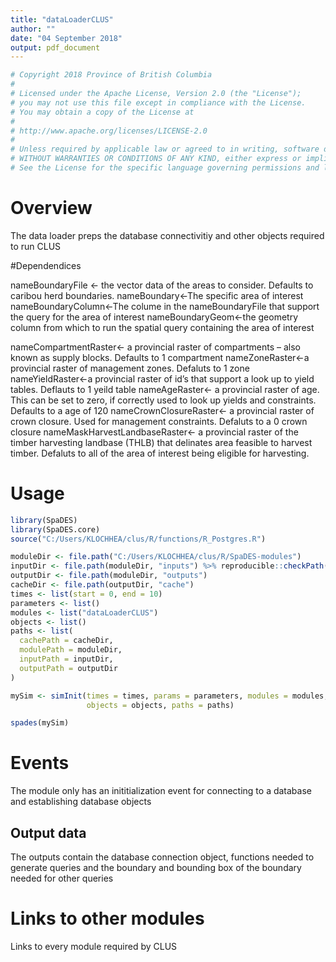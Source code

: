 ```yaml
---
title: "dataLoaderCLUS"
author: ""
date: "04 September 2018"
output: pdf_document
---
```


```r
# Copyright 2018 Province of British Columbia
# 
# Licensed under the Apache License, Version 2.0 (the "License");
# you may not use this file except in compliance with the License.
# You may obtain a copy of the License at
# 
# http://www.apache.org/licenses/LICENSE-2.0
# 
# Unless required by applicable law or agreed to in writing, software distributed under the License is distributed on an "AS IS" BASIS,
# WITHOUT WARRANTIES OR CONDITIONS OF ANY KIND, either express or implied.
# See the License for the specific language governing permissions and limitations under the License.

```

# Overview

The data loader preps the database connectivitiy and other objects required to run CLUS

#Dependendices

nameBoundaryFile <- the vector data of the areas to consider. Defaults to caribou herd boundaries.
nameBoundary<-The specific area of interest
nameBoundaryColumn<-The colume in the nameBoundaryFile that support the query for the area of interest
nameBoundaryGeom<-the geometry column from which to run the spatial query containing the area of interest

nameCompartmentRaster<- a provincial raster of compartments -- also known as supply blocks. Defaults to 1 compartment
nameZoneRaster<-a provincial raster of management zones. Defaluts to 1 zone
nameYieldRaster<-a provincial raster of id's that support a look up to yield tables. Deflauts to 1 yeild table
nameAgeRaster<- a provincial raster of age. This can be set to zero, if correctly used to look up yields and constraints. Defaults to a age of 120
nameCrownClosureRaster<- a provincial raster of crown closure. Used for management constraints. Defaluts to a 0 crown closure
nameMaskHarvestLandbaseRaster<- a provincial raster of the timber harvesting landbase (THLB) that delinates area feasible to harvest timber. Defaluts to all of the area of interest being eligible for harvesting.

# Usage

```r
library(SpaDES)
library(SpaDES.core)
source("C:/Users/KLOCHHEA/clus/R/functions/R_Postgres.R")

moduleDir <- file.path("C:/Users/KLOCHHEA/clus/R/SpaDES-modules")
inputDir <- file.path(moduleDir, "inputs") %>% reproducible::checkPath(create = TRUE)
outputDir <- file.path(moduleDir, "outputs")
cacheDir <- file.path(outputDir, "cache")
times <- list(start = 0, end = 10)
parameters <- list()
modules <- list("dataLoaderCLUS")
objects <- list()
paths <- list(
  cachePath = cacheDir,
  modulePath = moduleDir,
  inputPath = inputDir,
  outputPath = outputDir
)

mySim <- simInit(times = times, params = parameters, modules = modules,
                 objects = objects, paths = paths)

spades(mySim)
```

# Events

The module only has an inititialization event for connecting to a database and establishing database objects


## Output data

The outputs contain the database connection object, functions needed to generate queries and the boundary and bounding box of the boundary needed for other queries

# Links to other modules

Links to every module required by CLUS

